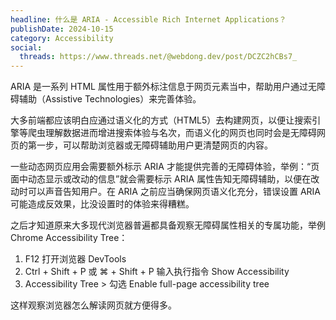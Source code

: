 ```yaml
---
headline: 什么是 ARIA - Accessible Rich Internet Applications？
publishDate: 2024-10-15
category: Accessibility
social:
  threads: https://www.threads.net/@webdong.dev/post/DCZC2hCBs7_
---
```


ARIA 是一系列 HTML 属性用于额外标注信息于网页元素当中，帮助用户通过无障碍辅助（Assistive Technologies）来完善体验。

大多前端都应该明白应通过语义化的方式（HTML5）去构建网页，以便让搜索引擎等爬虫理解数据进而增进搜索体验与名次，而语义化的网页也同时会是无障碍网页的第一步，可以帮助浏览器或无障碍辅助用户更清楚网页的内容。

一些动态网页应用会需要额外标示 ARIA 才能提供完善的无障碍体验，举例：“页面中动态显示或改动的信息”就会需要标示 ARIA 属性告知无障碍辅助，以便在改动时可以声音告知用户。在 ARIA 之前应当确保网页语义化充分，错误设置 ARIA 可能造成反效果，比没设置时的体验来得糟糕。

之后才知道原来大多现代浏览器普遍都具备观察无障碍属性相关的专属功能，举例 Chrome Accessibility Tree：

1. F12 打开浏览器 DevTools
2. Ctrl + Shift + P 或 ⌘ + Shift + P 输入执行指令 Show Accessibility
3. Accessibility Tree > 勾选 Enable full-page accessibility tree

这样观察浏览器怎么解读网页就方便得多。

